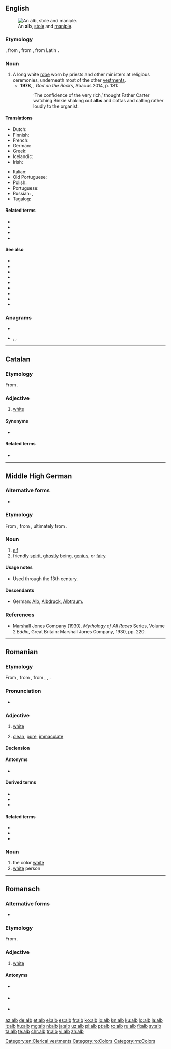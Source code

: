 {{also|Alb|ALB|alb.|Alb.}}
==English==
{{wikipedia}}

[[File:Kazuivel_II.jpg|thumb|An '''alb''', [[stole]] and [[maniple]].]]
===Etymology===
{{etyl|enm|en}} {{m|enm|albe}}, from {{etyl|ang|en}}, from {{etyl|ML.|en}} {{m|la|alba}}, from Latin {{m|la|albus||white}}.

===Noun===
{{en-noun}}

# A long white [[robe]] worn by priests and other ministers at religious ceremonies, underneath most of the other [[vestments]].
#*'''1978''', {{w|Jane Gardam}}, ''God on the Rocks'', Abacus 2014, p. 131:
#*:‘The confidence of the very rich,’ thought Father Carter watching Binkie shaking out '''albs''' and cottas and calling rather loudly to the organist.

====Translations====
{{trans-top|a long white robe worn by priests and other ministers}}
* Dutch: {{t|nl|albe}}
* Finnish: {{t+|fi|alba}}
* French: {{t+|fr|aube|f}}
* German: {{t+|de|Albe|f}}
* Greek: {{t+|el|στιχάριο|n}}
* Icelandic: {{t|is|alba|f}}
* Irish: {{t|ga|ailb|f}}
{{trans-mid}}
* Italian: {{t+|it|camice|m}}
* Old Portuguese: {{t|roa-opt|alva}}
* Polish: {{t+|pl|alba|f}}
* Portuguese: {{t+|pt|alva|f}}
* Russian: {{t+|ru|а́льба|f}}, {{t+|ru|стиха́рь|m}}
* Tagalog: {{t+|tl|alba}}
{{trans-bottom}}

====Related terms====
* {{l|en|album}}
* {{l|en|albumin}}
* {{l|en|albus}}
* {{l|en|Albion}}

====See also====
* {{l|en|epigonation}}
* {{l|en|epimanikion}}
* {{l|en|epitrachelion}}
* {{l|en|maniple}}
* {{l|en|omophorion}}
* {{l|en|rhason}}
* {{l|en|sakkos}}
* {{l|en|sticharion}}
* {{l|en|zone}}

===Anagrams===
* {{l|en|BLA}}
* {{l|en|lab}}, {{l|en|Lab}}, {{l|en|LAB}}

[[Category:en:Clerical vestments]]

----

==Catalan==

===Etymology===
From {{etyl|la|ca}} {{m|la|albus}}.

===Adjective===
{{ca-adj}}

# {{lb|ca|poetic}} [[white]]

====Synonyms====
* {{l|ca|blanc}}

====Related terms====
* {{l|ca|alba}}

----

==Middle High German==

===Alternative forms===
* {{l|gmh|alp}}

===Etymology===
From {{inh|gmh|goh|alp}}, from {{inh|gmh|gem-pro|*albiz}}, ultimately from {{der|gmh|ine-pro|*albʰós}}.

===Noun===
{{head|gmh|noun|plural|elbe|or|elber|g=m}}

# [[elf]]
# friendly [[spirit]], [[ghostly]] being, [[genius]], or [[fairy]]

====Usage notes====
* Used through the 13th century.

====Descendants====
* German: [[Alb#German|Alb]], [[Albdruck#German|Albdruck]], [[Albtraum#German|Albtraum]].

===References===
* Marshall Jones Company (1930). ''Mythology of All Races'' Series, Volume 2 ''Eddic'', Great Britain: Marshall Jones Company, 1930, pp. 220.

----

==Romanian==

===Etymology===
From {{etyl|la|ro}} {{m|la|albus}}, from {{etyl|itc-pro|ro}} {{m|itc-pro|*alβos}}, from {{etyl|ine-pro|ro}} {{m|ine-pro|*h₂élbʰos}}, {{m|ine-pro|*álbʰos}}, {{m|ine-pro|*albʰós||white}}.

===Pronunciation===
* {{IPA|/alb/|lang=ro}}

===Adjective===
{{ro-adj|4}}

# [[white]]
# {{lb|ro|figuratively}} [[clean]], [[pure]], [[immaculate]]

====Declension====
{{ro-adj-4|alb}}

====Antonyms====
* {{l|ro|negru}}

====Derived terms====
* {{l|ro|alba}}
* {{l|ro|albicios}}
* {{l|ro|albuț}}

====Related terms====
* {{l|ro|albi}}
* {{l|ro|albeață}}
* {{l|ro|albastru}}

===Noun===
{{ro-noun|m|albi}}

# the color [[white]]
# [[white]] person

[[Category:ro:Colors]]

----

==Romansch==

===Alternative forms===
* {{qualifier|Rumantsch Grischun|Sursilvan|Sutsilvan|Surmiran|Puter}} {{l|rm|alv}}

===Etymology===
From {{etyl|la|rm}} {{m|rm|albus}}.

===Adjective===
{{rm-adj}}

# {{lb|rm|Vallader}} [[white]]

====Antonyms====
* {{qualifier|Rumantsch Grischun|Puter|Vallader}} {{l|rm|nair}}
* {{qualifier|Sursilvan|Sutsilvan}} {{l|rm|ner}}
* {{qualifier|Surmiran}} {{l|rm|neir}}

[[Category:rm:Colors]]

[[az:alb]]
[[de:alb]]
[[et:alb]]
[[el:alb]]
[[es:alb]]
[[fr:alb]]
[[ko:alb]]
[[io:alb]]
[[kn:alb]]
[[ku:alb]]
[[lo:alb]]
[[la:alb]]
[[lt:alb]]
[[hu:alb]]
[[mg:alb]]
[[nl:alb]]
[[ja:alb]]
[[uz:alb]]
[[pl:alb]]
[[pt:alb]]
[[ro:alb]]
[[ru:alb]]
[[fi:alb]]
[[sv:alb]]
[[ta:alb]]
[[te:alb]]
[[chr:alb]]
[[tr:alb]]
[[vi:alb]]
[[zh:alb]]